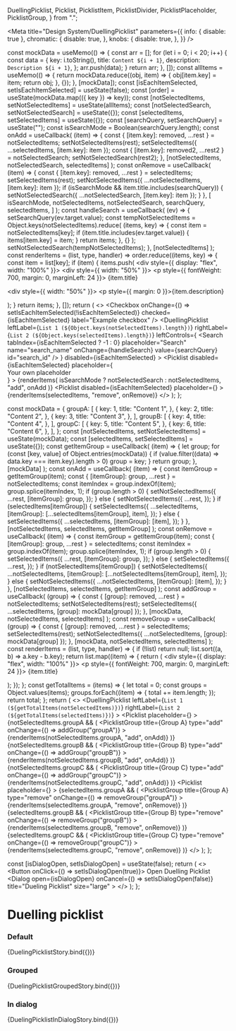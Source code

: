 
  DuellingPicklist,
  Picklist,
  PicklistItem,
  PicklistDivider,
  PicklistPlaceholder,
  PicklistGroup,
} from ".";

<Meta
  title="Design System/DuellingPicklist"
  parameters={{
    info: { disable: true },
    chromatic: {
      disable: true,
    },
    knobs: {
      disable: true,
    },
  }}
/>

  const mockData = useMemo(() => {
    const arr = [];
    for (let i = 0; i < 20; i++) {
      const data = {
        key: i.toString(),
        title: `Content ${i + 1}`,
        description: `Description ${i + 1}`,
      };
      arr.push(data);
    }
    return arr;
  }, []);
  const allItems = useMemo(() => {
    return mockData.reduce((obj, item) => {
      obj[item.key] = item;
      return obj;
    }, {});
  }, [mockData]);
  const [isEachItemSelected, setIsEachItemSelected] = useState(false);
  const [order] = useState(mockData.map(({ key }) => key));
  const [notSelectedItems, setNotSelectedItems] = useState(allItems);
  const [notSelectedSearch, setNotSelectedSearch] = useState({});
  const [selectedItems, setSelectedItems] = useState({});
  const [searchQuery, setSearchQuery] = useState("");
  const isSearchMode = Boolean(searchQuery.length);
  const onAdd = useCallback(
    (item) => {
      const { [item.key]: removed, ...rest } = notSelectedItems;
      setNotSelectedItems(rest);
      setSelectedItems({ ...selectedItems, [item.key]: item });
      const { [item.key]: removed2, ...rest2 } = notSelectedSearch;
      setNotSelectedSearch(rest2);
    },
    [notSelectedItems, notSelectedSearch, selectedItems]
  );
  const onRemove = useCallback(
    (item) => {
      const { [item.key]: removed, ...rest } = selectedItems;
      setSelectedItems(rest);
      setNotSelectedItems({ ...notSelectedItems, [item.key]: item });
      if (isSearchMode && item.title.includes(searchQuery)) {
        setNotSelectedSearch({ ...notSelectedSearch, [item.key]: item });
      }
    },
    [
      isSearchMode,
      notSelectedItems,
      notSelectedSearch,
      searchQuery,
      selectedItems,
    ]
  );
  const handleSearch = useCallback(
    (ev) => {
      setSearchQuery(ev.target.value);
      const tempNotSelectedItems = Object.keys(notSelectedItems).reduce(
        (items, key) => {
          const item = notSelectedItems[key];
          if (item.title.includes(ev.target.value)) {
            items[item.key] = item;
          }
          return items;
        },
        {}
      );
      setNotSelectedSearch(tempNotSelectedItems);
    },
    [notSelectedItems]
  );
  const renderItems = (list, type, handler) =>
    order.reduce((items, key) => {
      const item = list[key];
      if (item) {
        items.push(
          <PicklistItem key={key} type={type} item={item} onChange={handler}>
            <div style={{ display: "flex", width: "100%" }}>
              <div style={{ width: "50%" }}>
                <p style={{ fontWeight: 700, margin: 0, marginLeft: 24 }}>
                  {item.title}
                </p>
              </div>
              <div style={{ width: "50%" }}>
                <p style={{ margin: 0 }}>{item.description}</p>
              </div>
            </div>
          </PicklistItem>
        );
      }
      return items;
    }, []);
  return (
    <>
      <Checkbox
        onChange={() => setIsEachItemSelected(!isEachItemSelected)}
        checked={isEachItemSelected}
        label="Example checkbox"
      />
      <DuellingPicklist
        leftLabel={`List 1 (${Object.keys(notSelectedItems).length})`}
        rightLabel={`List 2 (${Object.keys(selectedItems).length})`}
        leftControls={
          <Search
            tabIndex={isEachItemSelected ? -1 : 0}
            placeholder="Search"
            name="search_name"
            onChange={handleSearch}
            value={searchQuery}
            id="search_id"
          />
        }
        disabled={isEachItemSelected}
      >
        <Picklist
          disabled={isEachItemSelected}
          placeholder={<div>Your own placeholder</div>}
        >
          {renderItems(
            isSearchMode ? notSelectedSearch : notSelectedItems,
            "add",
            onAdd
          )}
        </Picklist>
        <PicklistDivider />
        <Picklist
          disabled={isEachItemSelected}
          placeholder={<PicklistPlaceholder text="Nothing to see here" />}
        >
          {renderItems(selectedItems, "remove", onRemove)}
        </Picklist>
      </DuellingPicklist>
    </>
  );
};

  const mockData = {
    groupA: [
      {
        key: 1,
        title: "Content 1",
      },
      {
        key: 2,
        title: "Content 2",
      },
      {
        key: 3,
        title: "Content 3",
      },
    ],
    groupB: [
      {
        key: 4,
        title: "Content 4",
      },
    ],
    groupC: [
      {
        key: 5,
        title: "Content 5",
      },
      {
        key: 6,
        title: "Content 6",
      },
    ],
  };
  const [notSelectedItems, setNotSelectedItems] = useState(mockData);
  const [selectedItems, setSelectedItems] = useState({});
  const getItemGroup = useCallback(
    (item) => {
      let group;
      for (const [key, value] of Object.entries(mockData)) {
        if (value.filter((data) => data.key === item.key).length > 0)
          group = key;
      }
      return group;
    },
    [mockData]
  );
  const onAdd = useCallback(
    (item) => {
      const itemGroup = getItemGroup(item);
      const { [itemGroup]: group, ...rest } = notSelectedItems;
      const itemIndex = group.indexOf(item);
      group.splice(itemIndex, 1);
      if (group.length > 0) {
        setNotSelectedItems({
          ...rest,
          [itemGroup]: group,
        });
      } else {
        setNotSelectedItems({
          ...rest,
        });
      }
      if (selectedItems[itemGroup]) {
        setSelectedItems({
          ...selectedItems,
          [itemGroup]: [...selectedItems[itemGroup], item],
        });
      } else {
        setSelectedItems({
          ...selectedItems,
          [itemGroup]: [item],
        });
      }
    },
    [notSelectedItems, selectedItems, getItemGroup]
  );
  const onRemove = useCallback(
    (item) => {
      const itemGroup = getItemGroup(item);
      const { [itemGroup]: group, ...rest } = selectedItems;
      const itemIndex = group.indexOf(item);
      group.splice(itemIndex, 1);
      if (group.length > 0) {
        setSelectedItems({
          ...rest,
          [itemGroup]: group,
        });
      } else {
        setSelectedItems({
          ...rest,
        });
      }
      if (notSelectedItems[itemGroup]) {
        setNotSelectedItems({
          ...notSelectedItems,
          [itemGroup]: [...notSelectedItems[itemGroup], item],
        });
      } else {
        setNotSelectedItems({
          ...notSelectedItems,
          [itemGroup]: [item],
        });
      }
    },
    [notSelectedItems, selectedItems, getItemGroup]
  );
  const addGroup = useCallback(
    (group) => {
      const { [group]: removed, ...rest } = notSelectedItems;
      setNotSelectedItems(rest);
      setSelectedItems({ ...selectedItems, [group]: mockData[group] });
    },
    [mockData, notSelectedItems, selectedItems]
  );
  const removeGroup = useCallback(
    (group) => {
      const { [group]: removed, ...rest } = selectedItems;
      setSelectedItems(rest);
      setNotSelectedItems({ ...notSelectedItems, [group]: mockData[group] });
    },
    [mockData, notSelectedItems, selectedItems]
  );
  const renderItems = (list, type, handler) => {
    if (!list) return null;
    list.sort((a, b) => a.key - b.key);
    return list.map((item) => {
      return (
        <PicklistItem key={item.key} type={type} item={item} onChange={handler}>
          <div style={{ display: "flex", width: "100%" }}>
            <p style={{ fontWeight: 700, margin: 0, marginLeft: 24 }}>
              {item.title}
            </p>
          </div>
        </PicklistItem>
      );
    });
  };
  const getTotalItems = (items) => {
    let total = 0;
    const groups = Object.values(items);
    groups.forEach((item) => {
      total += item.length;
    });
    return total;
  };
  return (
    <>
      <DuellingPicklist
        leftLabel={`List 1 (${getTotalItems(notSelectedItems)})`}
        rightLabel={`List 2 (${getTotalItems(selectedItems)})`}
      >
        <Picklist
          placeholder={<PicklistPlaceholder text="Nothing to see here" />}
        >
          {notSelectedItems.groupA && (
            <PicklistGroup
              title={<Typography variant="b">Group A</Typography>}
              type="add"
              onChange={() => addGroup("groupA")}
            >
              {renderItems(notSelectedItems.groupA, "add", onAdd)}
            </PicklistGroup>
          )}
          {notSelectedItems.groupB && (
            <PicklistGroup
              title={<Typography variant="b">Group B</Typography>}
              type="add"
              onChange={() => addGroup("groupB")}
            >
              {renderItems(notSelectedItems.groupB, "add", onAdd)}
            </PicklistGroup>
          )}
          {notSelectedItems.groupC && (
            <PicklistGroup
              title={<Typography variant="b">Group C</Typography>}
              type="add"
              onChange={() => addGroup("groupC")}
            >
              {renderItems(notSelectedItems.groupC, "add", onAdd)}
            </PicklistGroup>
          )}
        </Picklist>
        <PicklistDivider />
        <Picklist
          placeholder={<PicklistPlaceholder text="Nothing to see here" />}
        >
          {selectedItems.groupA && (
            <PicklistGroup
              title={<Typography variant="b">Group A</Typography>}
              type="remove"
              onChange={() => removeGroup("groupA")}
            >
              {renderItems(selectedItems.groupA, "remove", onRemove)}
            </PicklistGroup>
          )}
          {selectedItems.groupB && (
            <PicklistGroup
              title={<Typography variant="b">Group B</Typography>}
              type="remove"
              onChange={() => removeGroup("groupB")}
            >
              {renderItems(selectedItems.groupB, "remove", onRemove)}
            </PicklistGroup>
          )}
          {selectedItems.groupC && (
            <PicklistGroup
              title={<Typography variant="b">Group C</Typography>}
              type="remove"
              onChange={() => removeGroup("groupC")}
            >
              {renderItems(selectedItems.groupC, "remove", onRemove)}
            </PicklistGroup>
          )}
        </Picklist>
      </DuellingPicklist>
    </>
  );
};

  const [isDialogOpen, setIsDialogOpen] = useState(false);
  return (
    <>
      <Button onClick={() => setIsDialogOpen(true)}>
        Open Duelling Picklist
      </Button>
      <Dialog
        open={isDialogOpen}
        onCancel={() => setIsDialogOpen(false)}
        title="Dueling Picklist"
        size="large"
      >
        <Default />
      </Dialog>
    </>
  );
};

# Duelling picklist

### Default

<Preview>
  <Story name="default">{DuelingPicklistStory.bind({})}</Story>
</Preview>

### Grouped

<Preview>
  <Story name="grouped">{DuelingPicklistGroupedStory.bind({})}</Story>
</Preview>

### In dialog

<Preview>
  <Story name="in dialog">{DuelingPicklistInDialogStory.bind({})}</Story>
</Preview>
